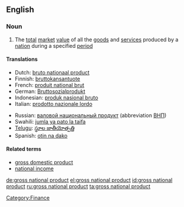 {{wikipedia}}
==English==

===Noun===
{{en-noun|sg=[[gross]] [[national]] [[product]]|gross national products}} {{abbreviated|GNP}}

# The [[total]] [[market]] [[value]] of all the [[goods]] and [[service]]s produced by a [[nation]] during a specified [[period]]

====Translations====
{{trans-top|The total market value of all the goods and services produced by a nation during a specified period}}
*Dutch: [[bruto nationaal product]]
*Finnish: [[bruttokansantuote]]
*French: [[produit national brut]]
*German: [[Bruttosozialprodukt]] {{n}}
*Indonesian: [[produk nasional bruto]]
*Italian: [[prodotto nazionale lordo]]
{{trans-mid}}
*Russian: [[валовой национальный продукт]] (abbreviation [[ВНП]])
*Swahili: [[jumla ya pato la taifa]]
*[[Telugu]]: [[స్థూల జాతీయోత్పత్తి]]
*Spanish: [[otin na dako]]
{{trans-bottom}}

====Related terms====
*[[gross domestic product]]
*[[national income]]

[[Category:Finance]]

[[de:gross national product]]
[[el:gross national product]]
[[id:gross national product]]
[[ru:gross national product]]
[[ta:gross national product]]